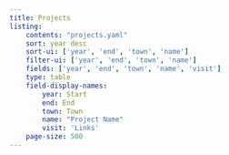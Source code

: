 ```yaml
---
title: Projects
listing:
    contents: "projects.yaml"
    sort: year desc
    sort-ui: ['year', 'end', 'town', 'name']
    filter-ui: ['year', 'end', 'town', 'name']
    fields: ['year', 'end', 'town', 'name', 'visit']
    type: table
    field-display-names:
        year: Start
        end: End
        town: Town
        name: "Project Name"
        visit: 'Links'
    page-size: 500
---
```

